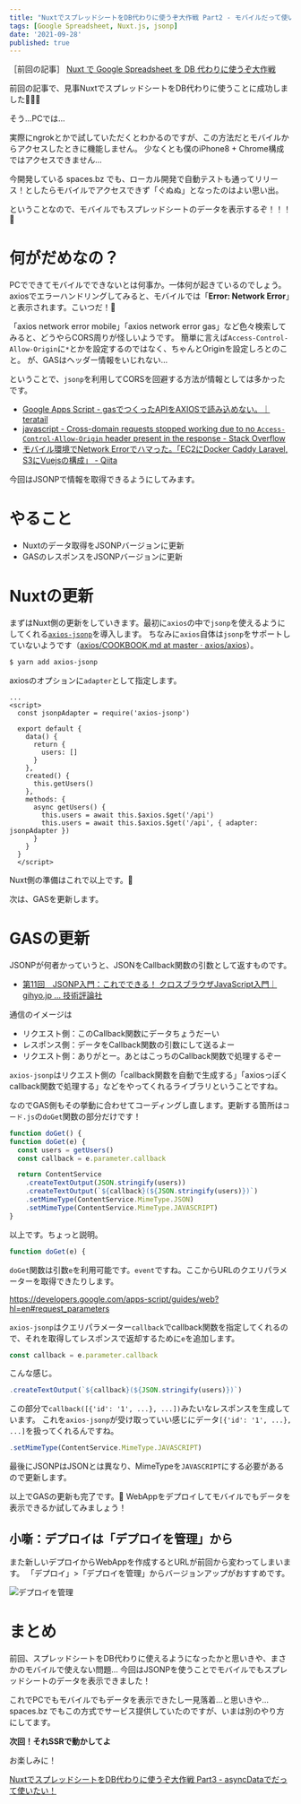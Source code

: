 ```yaml
---
title: "NuxtでスプレッドシートをDB代わりに使うぞ大作戦 Part2 - モバイルだって使いたい！"
tags: [Google Spreadsheet, Nuxt.js, jsonp]
date: '2021-09-28'
published: true
---
```


［前回の記事］
[Nuxt で Google Spreadsheet を DB 代わりに使うぞ大作戦](/blog/20210926-operation-to-use-google-spreadsheet-as-a-db-with-nuxt)

前回の記事で、見事NuxtでスプレッドシートをDB代わりに使うことに成功しました🎉🎉🎉

そう...PCでは...

実際にngrokとかで試していただくとわかるのですが、この方法だとモバイルからアクセスしたときに機能しません。
少なくとも僕のiPhone8 + Chrome構成ではアクセスできません...

今開発している spaces.bz でも、ローカル開発で自動テストも通ってリリース！としたらモバイルでアクセスできず「ぐぬぬ」となったのはよい思い出。

ということなので、モバイルでもスプレッドシートのデータを表示するぞ！！！💪

# 何がだめなの？
PCでできてモバイルでできないとは何事か。一体何が起きているのでしょう。
axiosでエラーハンドリングしてみると、モバイルでは「**Error: Network Error**」と表示されます。こいつだ！👮

「axios network error mobile」「axios network error gas」など色々検索してみると、どうやらCORS周りが怪しいようです。
簡単に言えば`Access-Control-Allow-Origin`に`*`とかを設定するのではなく、ちゃんとOriginを設定しろとのこと。
が、GASはヘッダー情報をいじれない...

ということで、`jsonp`を利用してCORSを回避する方法が情報としては多かったです。

- [Google Apps Script - gasでつくったAPIをAXIOSで読み込めない。｜teratail](https://teratail.com/questions/171692)
- [javascript - Cross-domain requests stopped working due to no `Access-Control-Allow-Origin` header present in the response - Stack Overflow](https://stackoverflow.com/questions/29525860/cross-domain-requests-stopped-working-due-to-no-access-control-allow-origin-he)
- [モバイル環境でNetwork Errorでハマった。「EC2にDocker Caddy Laravel, S3にVuejsの構成」 - Qiita](https://qiita.com/miyamotok0105/items/961d7877f8d13a9cd93c)

今回はJSONPで情報を取得できるようにしてみます。

# やること
- Nuxtのデータ取得をJSONPバージョンに更新
- GASのレスポンスをJSONPバージョンに更新

# Nuxtの更新
まずはNuxt側の更新をしていきます。最初に`axios`の中で`jsonp`を使えるようにしてくれる[`axios-jsonp`](https://www.npmjs.com/package/axios-jsonp)を導入します。
ちなみに`axios`自体は`jsonp`をサポートしていないようです（[axios/COOKBOOK.md at master · axios/axios](https://github.com/axios/axios/blob/master/COOKBOOK.md#jsonp)）。

```bash
$ yarn add axios-jsonp
```

axiosのオプションに`adapter`として指定します。

```vue:pages/index.vue ins={3,4,17} del={16}
...
<script>
  const jsonpAdapter = require('axios-jsonp')

  export default {
    data() {
      return {
        users: []
      }
    },
    created() {
      this.getUsers()
    },
    methods: {
      async getUsers() {
        this.users = await this.$axios.$get('/api')
        this.users = await this.$axios.$get('/api', { adapter: jsonpAdapter })
      }
    }
  }
  </script>
```

Nuxt側の準備はこれで以上です。👏

次は、GASを更新します。

# GASの更新

JSONPが何者かっていうと、JSONをCallback関数の引数として返すものです。

- [第11回　JSONP入門：これでできる！ クロスブラウザJavaScript入門｜gihyo.jp … 技術評論社](https://gihyo.jp/dev/serial/01/crossbrowser-javascript/0011)

通信のイメージは

- リクエスト側：このCallback関数にデータちょうだーい
- レスポンス側：データをCallback関数の引数にして送るよー
- リクエスト側：ありがとー。あとはこっちのCallback関数で処理するぞー

`axios-jsonp`はリクエスト側の「callback関数を自動で生成する」「axiosっぽくcallback関数で処理する」などをやってくれるライブラリということですね。

なのでGAS側もその挙動に合わせてコーディングし直します。更新する箇所は`コード.js`の`doGet`関数の部分だけです！

```js:コード.js ins={2,4,8,10} del={1,7,9}
function doGet() {
function doGet(e) {
  const users = getUsers()
  const callback = e.parameter.callback

  return ContentService
    .createTextOutput(JSON.stringify(users))
    .createTextOutput(`${callback}(${JSON.stringify(users)})`)
    .setMimeType(ContentService.MimeType.JSON)
    .setMimeType(ContentService.MimeType.JAVASCRIPT)
}
```

以上です。ちょっと説明。

```js
function doGet(e) {
```

`doGet`関数は引数`e`を利用可能です。`event`ですね。ここからURLのクエリパラメーターを取得できたりします。

https://developers.google.com/apps-script/guides/web?hl=en#request_parameters

`axios-jsonp`はクエリパラメーター`callback`でcallback関数を指定してくれるので、それを取得してレスポンスで返却するために`e`を追加します。

```js
const callback = e.parameter.callback
```

こんな感じ。

```js
.createTextOutput(`${callback}(${JSON.stringify(users)})`)
```

この部分で`callback([{'id': '1', ...}, ...])`みたいなレスポンスを生成しています。
これを`axios-jsonp`が受け取っていい感じにデータ`[{'id': '1', ...}, ...]`を扱ってくれるんですね。


```js
.setMimeType(ContentService.MimeType.JAVASCRIPT)
```

最後にJSONPはJSONとは異なり、MimeTypeを`JAVASCRIPT`にする必要があるので更新します。

以上でGASの更新も完了です。👏
WebAppをデプロイしてモバイルでもデータを表示できるか試してみましょう！

## 小噺：デプロイは「デプロイを管理」から
また新しいデプロイからWebAppを作成するとURLが前回から変わってしまいます。
「デプロイ」>「デプロイを管理」からバージョンアップがおすすめです。

![デプロイを管理](./images/1_manage_deploy.png)

# まとめ
前回、スプレッドシートをDB代わりに使えるようになったかと思いきや、まさかのモバイルで使えない問題...
今回はJSONPを使うことでモバイルでもスプレッドシートのデータを表示できました！

これでPCでもモバイルでもデータを表示できたし一見落着...と思いきや...
spaces.bz でもこの方式でサービス提供していたのですが、いまは別のやり方にしてます。

**次回！それSSRで動かしてよ**

お楽しみに！

[NuxtでスプレッドシートをDB代わりに使うぞ大作戦 Part3 - asyncDataでだって使いたい！](/blog/20211001-operation-to-use-google-spreadsheet-as-a-db-with-nuxt3)